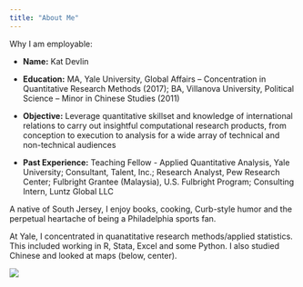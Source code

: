 ```yaml
---
title: "About Me"
---
```


Why I am employable: 

- __Name:__ Kat Devlin

- __Education:__ MA, Yale University, Global Affairs -- Concentration in Quantitative Research Methods (2017); BA, Villanova University, Political Science -- Minor in Chinese Studies (2011)

- __Objective:__ Leverage quantitative skillset and knowledge of international relations to carry out insightful computational research products, from conception to execution to analysis for a wide array of technical and non-technical audiences

- __Past Experience:__ Teaching Fellow - Applied Quantitative Analysis, Yale University; Consultant, Talent, Inc.; Research Analyst, Pew Research Center; Fulbright Grantee (Malaysia), U.S. Fulbright Program; Consulting Intern, Luntz Global LLC 

A native of South Jersey, I enjoy books, cooking, Curb-style humor and the perpetual heartache of being a Philadelphia sports fan.

At Yale, I concentrated in quanatitative research methods/applied statistics. This included working in R, Stata, Excel and some Python. I also studied Chinese and looked at maps (below, center).

![](start-your-journey.jpg)
